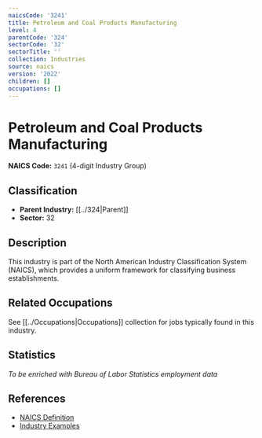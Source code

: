 ```yaml
---
naicsCode: '3241'
title: Petroleum and Coal Products Manufacturing
level: 4
parentCode: '324'
sectorCode: '32'
sectorTitle: ''
collection: Industries
source: naics
version: '2022'
children: []
occupations: []
---
```

# Petroleum and Coal Products Manufacturing

**NAICS Code:** `3241` (4-digit Industry Group)

## Classification

- **Parent Industry:** [[../324|Parent]]
- **Sector:** 32

## Description

This industry is part of the North American Industry Classification System (NAICS), which provides a uniform framework for classifying business establishments.

## Related Occupations

See [[../Occupations|Occupations]] collection for jobs typically found in this industry.

## Statistics

*To be enriched with Bureau of Labor Statistics employment data*

## References

- [NAICS Definition](https://www.census.gov/naics/)
- [Industry Examples](https://www.census.gov/naics/2022NAICS/)
